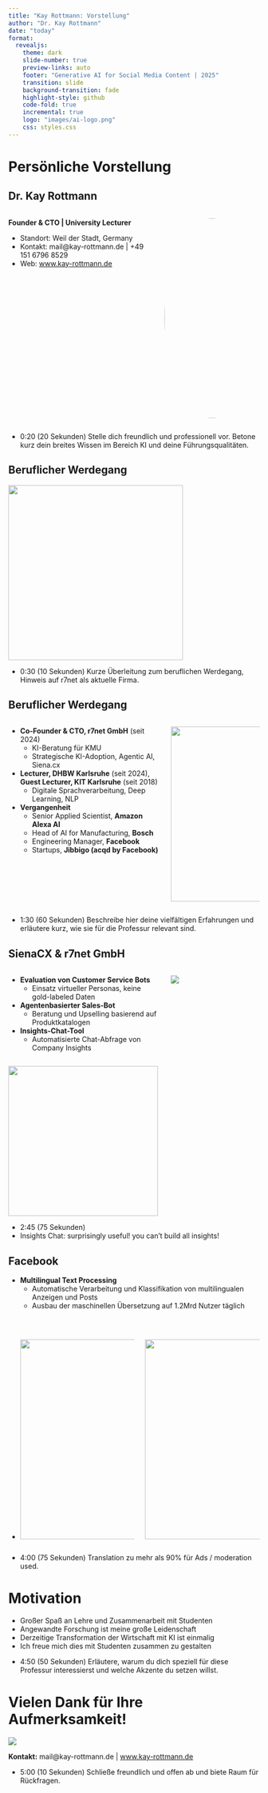 ```yaml
---
title: "Kay Rottmann: Vorstellung"
author: "Dr. Kay Rottmann"
date: "today"
format:
  revealjs:
    theme: dark
    slide-number: true
    preview-links: auto
    footer: "Generative AI for Social Media Content | 2025"
    transition: slide
    background-transition: fade
    highlight-style: github
    code-fold: true
    incremental: true
    logo: "images/ai-logo.png"
    css: styles.css
---
```


# Persönliche Vorstellung

## Dr. Kay Rottmann
:::: {.columns}
::: {.column width="50%"}

**Founder & CTO | University Lecturer**

- Standort: Weil der Stadt, Germany
- Kontakt: mail@kay-rottmann.de | +49 151 6796 8529
- Web: [www.kay-rottmann.de](https://www.kay-rottmann.de)

:::

::: {.column width="30%"}
![](ich.jpg){width=400px style="border-radius: 50%;"}
:::
::::

::: {.notes}
- 0:20 (20 Sekunden)
Stelle dich freundlich und professionell vor. Betone kurz dein breites Wissen im Bereich KI und deine Führungsqualitäten.
:::


## Beruflicher Werdegang {auto-animate=true}

::: {.r-stack}
![](r7net.png){id="company-logo" style="width: 350px; height: 350px;"}
:::

::: {.notes}
- 0:30 (10 Sekunden)
Kurze Überleitung zum beruflichen Werdegang, Hinweis auf r7net als aktuelle Firma.
:::

## Beruflicher Werdegang {auto-animate=true}

:::: {.columns}
::: {.column width="60%"}
- **Co-Founder & CTO, r7net GmbH** (seit 2024)
  - KI-Beratung für KMU
  - Strategische KI-Adoption, Agentic AI, Siena.cx

- **Lecturer, DHBW Karlsruhe** (seit 2024), **Guest Lecturer, KIT Karlsruhe** (seit 2018)
  - Digitale Sprachverarbeitung, Deep Learning, NLP

- **Vergangenheit**
  - Senior Applied Scientist, **Amazon Alexa AI**
  - Head of AI for Manufacturing, **Bosch**
  - Engineering Manager, **Facebook**
  - Startups, **Jibbigo (acqd by Facebook)**
:::

::: {.column width="35%"}
![](r7net.png){id="company-logo" style="width: 350px; height: 350px;"}
:::
::::

::: {.notes}
- 1:30 (60 Sekunden)
Beschreibe hier deine vielfältigen Erfahrungen und erläutere kurz, wie sie für die Professur relevant sind.
:::



## SienaCX & r7net GmbH

:::: {.columns}
::: {.column width="60%"}
- **Evaluation von Customer Service Bots**
  - Einsatz virtueller Personas, keine gold-labeled Daten

- **Agentenbasierter Sales-Bot**
  - Beratung und Upselling basierend auf Produktkatalogen

- **Insights-Chat-Tool**
  - Automatisierte Chat-Abfrage von Company Insights
:::

::: {.column width="35%"}
![](Siena.png)
:::
::::

![](Analysis.png){height="300px"}


::: {.notes}
- 2:45 (75 Sekunden)
- Insights Chat: surprisingly useful! you can't build all insights!
:::

## Facebook
- **Multilingual Text Processing**
  - Automatische Verarbeitung und Klassifikation von multilingualen Anzeigen und Posts
  - Ausbau der maschinellen Übersetzung auf 1.2Mrd Nutzer täglich

<br>

- :::: {.columns}
::: {.column width="45%"}
![](Yann1.jpg){width="400px"}
:::
::: {.column width="45%"}
![](Yann2.jpg){width="400px"}
:::
::::

::: {.notes}
- 4:00 (75 Sekunden)
Translation zu mehr als 90% für Ads / moderation used.
:::



# Motivation


- Großer Spaß an Lehre und Zusammenarbeit mit Studenten
- Angewandte Forschung ist meine große Leidenschaft
- Derzeitige Transformation der Wirtschaft mit KI ist einmalig
- Ich freue mich dies mit Studenten zusammen zu gestalten

::: {.notes}
- 4:50 (50 Sekunden)
Erläutere, warum du dich speziell für diese Professur interessierst und welche Akzente du setzen willst.
:::



# Vielen Dank für Ihre Aufmerksamkeit!

![](thankyou.png)

**Kontakt:** mail@kay-rottmann.de | [www.kay-rottmann.de](https://www.kay-rottmann.de)

::: {.notes}
- 5:00 (10 Sekunden)
Schließe freundlich und offen ab und biete Raum für Rückfragen.
:::

